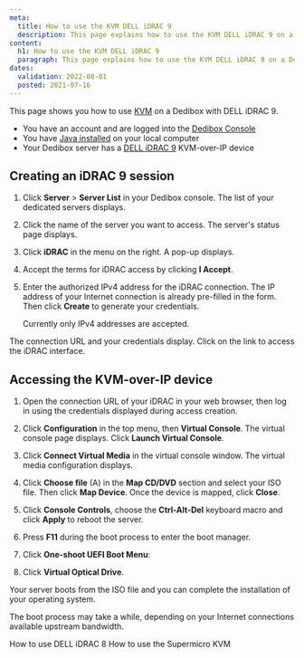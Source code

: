 ```yaml
---
meta:
  title: How to use the KVM DELL iDRAC 9
  description: This page explains how to use the KVM DELL iDRAC 9 on a Dedibox
content:
  h1: How to use the KVM DELL iDRAC 9
  paragraph: This page explains how to use the KVM DELL iDRAC 9 on a Dedibox
dates:
  validation: 2022-08-01
  posted: 2021-07-16
---
```


This page shows you how to use [KVM](/dedibox/kvm-over-ip/concepts/#kvm-over-ip) on a Dedibox with DELL iDRAC 9.

<Message type="requirement">

  - You have an account and are logged into the [Dedibox Console](https://console.online.net) 
  - You have [Java installed](https://www.java.com/en/download/help/download_options.html) on your local computer
  - Your Dedibox server has a [DELL iDRAC 9](https://www.dell.com/support/manuals/en-us/idrac8-with-lc-v2.05.05.05/idrac8_2.05.05.05_ug/overview) KVM-over-IP device  

</Message>

## Creating an iDRAC 9 session

1. Click **Server** > **Server List** in your Dedibox console. The list of your dedicated servers displays.

2. Click the name of the server you want to access. The server's status page displays.

3. Click **iDRAC** in the menu on the right. A pop-up displays.

    <Lightbox src="scaleway_idrac.webp" alt="" />

4. Accept the terms for iDRAC access by clicking **I Accept**.

5. Enter the authorized IPv4 address for the iDRAC connection. The IP address of your Internet connection is already pre-filled in the form. Then click **Create** to generate your credentials.

    <Message type="note">

    Currently only IPv4 addresses are accepted.

    </Message>

The connection URL and your credentials display. Click on the link to access the iDRAC interface.

## Accessing the KVM-over-IP device 

1. Open the connection URL of your iDRAC in your web browser, then log in using the credentials displayed during access creation. 

2. Click **Configuration** in the top menu, then **Virtual Console**. The virtual console page displays. Click **Launch Virtual Console**.

    <Lightbox src="scaleway_idrac9_console.webp" alt="" />

3. Click **Connect Virtual Media** in the virtual console window. The virtual media configuration displays.

    <Lightbox src="scaleway_idrac9_connect_vm.webp" alt="" />

4. Click **Choose file** (A) in the **Map CD/DVD** section and select your ISO file. Then click **Map Device**. Once the device is mapped, click **Close**.

    <Lightbox src="scaleway_idrac9_map_device.webp" alt="" />

5. Click **Console Controls**, choose the **Ctrl-Alt-Del** keyboard macro and click **Apply** to reboot the server.

6. Press **F11** during the boot process to enter the boot manager.

7. Click **One-shoot UEFI Boot Menu**:

    <Lightbox src="scaleway_idrac9_boot_manager.webp" alt="" />

8. Click **Virtual Optical Drive**. 


Your server boots from the ISO file and you can complete the installation of your operating system.

  <Message type="note">

  The boot process may take a while, depending on your Internet connections available upstream bandwidth. 

  </Message>

<Navigation title="See Also">
  <PreviousButton to="/dedibox/kvm-over-ip/how-to/dell-idrac8/">How to use DELL iDRAC 8</PreviousButton>
  <NextButton to="/dedibox/kvm-over-ip/how-to/supermicro/">How to use the Supermicro KVM</NextButton>
</Navigation>